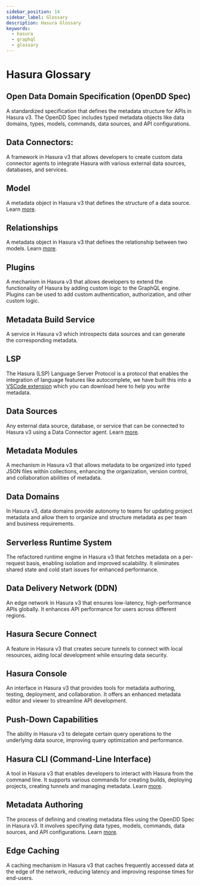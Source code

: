 ```yaml
---
sidebar_position: 14
sidebar_label: Glossary
description: Hasura Glossary
keywords:
  - hasura
  - graphql
  - glossary
---
```


# Hasura Glossary

## Open Data Domain Specification (OpenDD Spec)
A standardized specification that defines the metadata structure for APIs in Hasura v3. The OpenDD Spec includes typed
metadata objects like data domains, types, models, commands, data sources, and API configurations.

## Data Connectors:
A framework in Hasura v3 that allows developers to create custom data connector agents to integrate Hasura with
various external data sources, databases, and services.

## Model
A metadata object in Hasura v3 that defines the structure of a data source. Learn [more](/data-domain-modeling/models.mdx).

## Relationships
A metadata object in Hasura v3 that defines the relationship between two models. Learn [more](/data-domain-modeling/relationships.mdx).

## Plugins
A mechanism in Hasura v3 that allows developers to extend the functionality of Hasura by adding custom logic to the
GraphQL engine. Plugins can be used to add custom authentication, authorization, and other custom logic.

## Metadata Build Service
A service in Hasura v3 which introspects data sources and can generate the corresponding metadata.

## LSP
The Hasura (LSP) Language Server Protocol is a protocol that enables the integration of language features like
autocomplete, we have built this into a
[VSCode extension](https://marketplace.visualstudio.com/items?itemName=HasuraHQ.hasura) which you can download here to
help you write metadata.

[//]: # (## .hml)
## Data Sources
Any external data source, database, or service that can be connected to Hasura v3 using a Data Connector agent.
Learn [more](/data-domain-modeling/data-source.mdx).

## Metadata Modules
A mechanism in Hasura v3 that allows metadata to be organized into typed JSON files within collections, enhancing
the organization, version control, and collaboration abilities of metadata.

## Data Domains
In Hasura v3, data domains provide autonomy to teams for updating project metadata and allow them to organize and
structure metadata as per team and business requirements.

## Serverless Runtime System
The refactored runtime engine in Hasura v3 that fetches metadata on a per-request basis, enabling isolation and improved
scalability. It eliminates shared state and cold start issues for enhanced performance.

## Data Delivery Network (DDN)
An edge network in Hasura v3 that ensures low-latency, high-performance APIs globally. It enhances API performance
for users across different regions.

## Hasura Secure Connect
A feature in Hasura v3 that creates secure tunnels to connect with local resources, aiding local development while
ensuring data security.

## Hasura Console
An interface in Hasura v3 that provides tools for metadata authoring, testing, deployment, and collaboration. It
offers an enhanced metadata editor and viewer to streamline API development.

## Push-Down Capabilities
The ability in Hasura v3 to delegate certain query operations to the underlying data source, improving query
optimization and performance.

## Hasura CLI (Command-Line Interface)
A tool in Hasura v3 that enables developers to interact with Hasura from the command line. It supports various
commands for creating builds, deploying projects, creating tunnels and managing metadata. Learn [more](/ci-cd/hasura-cli.mdx).

## Metadata Authoring
The process of defining and creating metadata files using the OpenDD Spec in Hasura v3. It involves specifying data
types, models, commands, data sources, and API configurations. Learn [more](/data-domain-modeling/overview.mdx).

## Edge Caching
A caching mechanism in Hasura v3 that caches frequently accessed data at the edge of the network, reducing latency
and improving response times for end-users.
